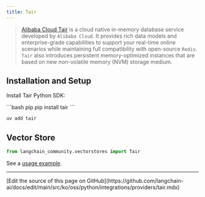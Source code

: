 ```yaml
---
title: Tair
---
```


>[Alibaba Cloud Tair](https://www.alibabacloud.com/help/en/tair/latest/what-is-tair) is a cloud native in-memory database service
> developed by `Alibaba Cloud`. It provides rich data models and enterprise-grade capabilities to
> support your real-time online scenarios while maintaining full compatibility with open-source `Redis`.
> `Tair` also introduces persistent memory-optimized instances that are based on
> new non-volatile memory (NVM) storage medium.

## Installation and Setup

Install Tair Python SDK:

<CodeGroup>
```bash pip
pip install tair
```

```bash uv
uv add tair
```
</CodeGroup>

## Vector Store

```python
from langchain_community.vectorstores import Tair
```

See a [usage example](/oss/python/integrations/vectorstores/tair).

---

<Callout icon="pen-to-square" iconType="regular">
  [Edit the source of this page on GitHub](https://github.com/langchain-ai/docs/edit/main/src/ko/oss/python/integrations/providers/tair.mdx)
</Callout>

